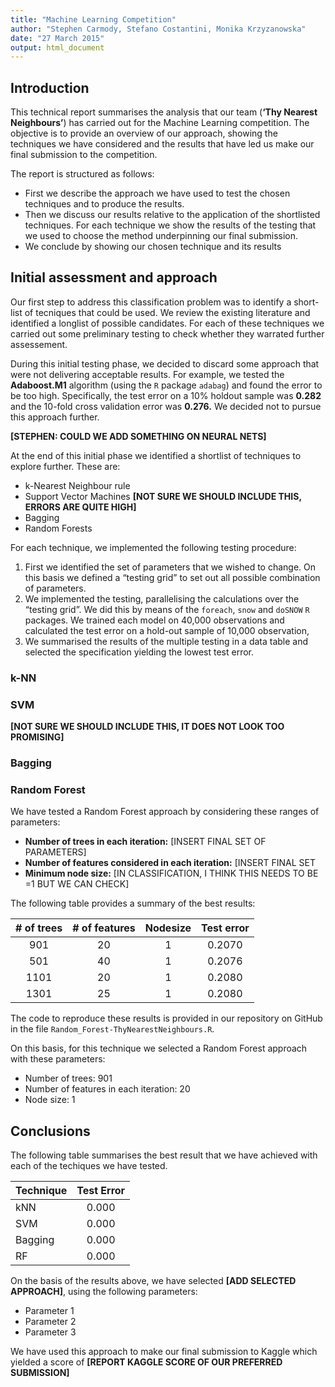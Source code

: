 ```yaml
---
title: "Machine Learning Competition"
author: "Stephen Carmody, Stefano Costantini, Monika Krzyzanowska"
date: "27 March 2015"
output: html_document
---
```

 
## Introduction

This technical report summarises the analysis that our team (__'Thy Nearest Neighbours'__) has carried out for the Machine Learning competition. The objective is to provide an overview of our approach, showing the techniques we have considered and the results that have led us make our final submission to the competition.

The report is structured as follows:

- First we describe the approach we have used to test the chosen techniques and to produce the results.
- Then we discuss our results relative to the application of the shortlisted techniques. For each technique we show the results of the testing that we used to choose the method underpinning our final submission.
- We conclude by showing our chosen technique and its results

## Initial assessment and approach

Our first step to address this classification problem was to identify a short-list of tecniques that could be used. We review the existing literature and identified a longlist of possible candidates. For each of these techniques we carried out some preliminary testing to check whether they warrated further assessement. 

During this initial testing phase, we decided to discard some approach that were not delivering acceptable results. For example, we tested the __Adaboost.M1__ algorithm (using the `R` package `adabag`) and found the error to be too high. Specifically, the test error on a 10% holdout sample was __0.282__ and the 10-fold cross validation error was __0.276.__ We decided not to pursue this approach further.

__[STEPHEN: COULD WE ADD SOMETHING ON NEURAL NETS]__

At the end of this initial phase we identified a shortlist of techniques to explore further. These are:

- k-Nearest Neighbour rule
- Support Vector Machines __[NOT SURE WE SHOULD INCLUDE THIS, ERRORS ARE QUITE HIGH]__
- Bagging
- Random Forests
 
For each technique, we implemented the following testing procedure:

1. First we identified the set of parameters that we wished to change. On this basis we defined a "testing grid" to set out all possible combination of parameters.
2. We implemented the testing, parallelising the calculations over the "testing grid". We did this by means of the `foreach`, `snow` and `doSNOW` `R` packages. We trained each model on 40,000 observations and calculated the test error on a hold-out sample of 10,000 observation,  
3. We summarised the results of the multiple testing in a data table and selected the specification yielding the lowest test error.

### k-NN



### SVM

__[NOT SURE WE SHOULD INCLUDE THIS, IT DOES NOT LOOK TOO PROMISING]__

### Bagging



### Random Forest

We have tested a Random Forest approach by considering these ranges of parameters:

- __Number of trees in each iteration:__ [INSERT FINAL SET OF PARAMETERS]
- __Number of features considered in each iteration:__ [INSERT FINAL SET 
- __Minimum node size:__ [IN CLASSIFICATION, I THINK THIS NEEDS TO BE =1 BUT WE CAN CHECK]

The following table provides a summary of the best results:

|# of trees| # of features | Nodesize | Test error |
|:--------:|:-------------:|:--------:|:----------:|
| 901      |  20           | 1        |   0.2070   |
| 501      |  40           | 1        |   0.2076   |
| 1101     |  20           | 1        |   0.2080   |
| 1301     |  25           | 1        |   0.2080   |

The code to reproduce these results is provided in our repository on GitHub in the file `Random_Forest-ThyNearestNeighbours.R`.

On this basis, for this technique we selected a Random Forest approach with these parameters:

- Number of trees: 901
- Number of features in each iteration: 20 
- Node size: 1

## Conclusions

The following table summarises the best result that we have achieved with each of the techiques we have tested.

|Technique | Test Error |
|:---------|:----------:|
| kNN      |  0.000     |
| SVM      |  0.000     |
| Bagging  |  0.000     |
| RF       |  0.000     |

On the basis of the results above, we have selected __[ADD SELECTED APPROACH]__, using the following parameters:

- Parameter 1
- Parameter 2
- Parameter 3

We have used this approach to make our final submission to Kaggle which yielded a score of __[REPORT KAGGLE SCORE OF OUR PREFERRED SUBMISSION]__





